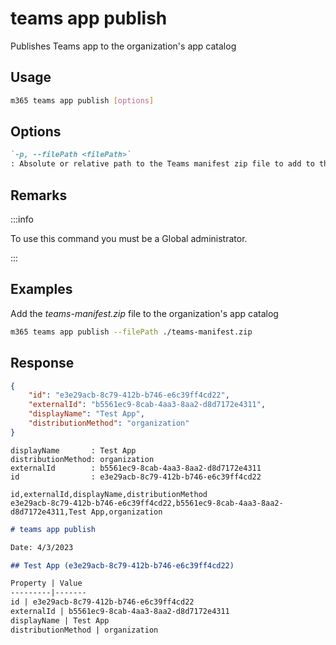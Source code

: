 
# teams app publish

Publishes Teams app to the organization's app catalog

## Usage

```sh
m365 teams app publish [options]
```

## Options

```md defintion-list
`-p, --filePath <filePath>`
: Absolute or relative path to the Teams manifest zip file to add to the app catalog.
```

<Global />

## Remarks

:::info

To use this command you must be a Global administrator.

:::

## Examples

Add the _teams-manifest.zip_ file to the organization's app catalog

```sh
m365 teams app publish --filePath ./teams-manifest.zip
```

## Response

<Tabs>
  <TabItem value="JSON">

  ```json
  {
      "id": "e3e29acb-8c79-412b-b746-e6c39ff4cd22",
      "externalId": "b5561ec9-8cab-4aa3-8aa2-d8d7172e4311",
      "displayName": "Test App",
      "distributionMethod": "organization"
  }
  ```

  </TabItem>
  <TabItem value="Text">

  ```text
  displayName       : Test App
  distributionMethod: organization
  externalId        : b5561ec9-8cab-4aa3-8aa2-d8d7172e4311
  id                : e3e29acb-8c79-412b-b746-e6c39ff4cd22
  ```

  </TabItem>
  <TabItem value="CSV">

  ```csv
  id,externalId,displayName,distributionMethod
  e3e29acb-8c79-412b-b746-e6c39ff4cd22,b5561ec9-8cab-4aa3-8aa2-d8d7172e4311,Test App,organization
  ```

  </TabItem>
  <TabItem value="Markdown">

  ```md
  # teams app publish

  Date: 4/3/2023

  ## Test App (e3e29acb-8c79-412b-b746-e6c39ff4cd22)

  Property | Value
  ---------|-------
  id | e3e29acb-8c79-412b-b746-e6c39ff4cd22
  externalId | b5561ec9-8cab-4aa3-8aa2-d8d7172e4311
  displayName | Test App
  distributionMethod | organization
  ```

  </TabItem>
</Tabs>

